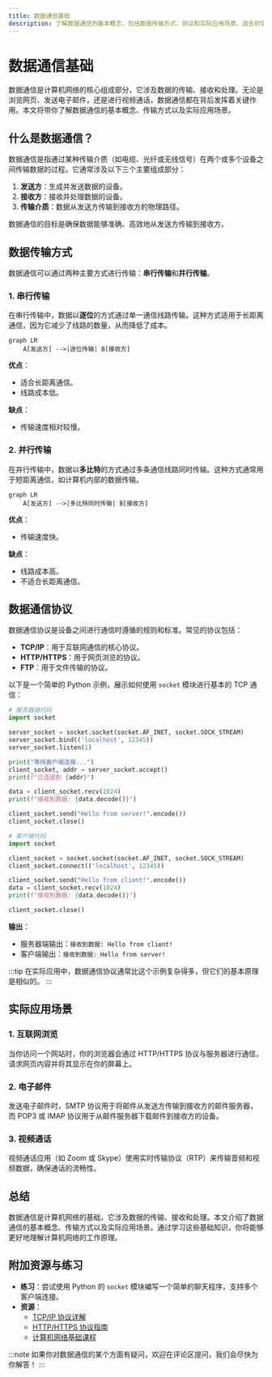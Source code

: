 ```yaml
---
title: 数据通信基础
description: 了解数据通信的基本概念，包括数据传输方式、协议和实际应用场景。适合初学者学习计算机网络的基础知识。
---
```


# 数据通信基础

数据通信是计算机网络的核心组成部分，它涉及数据的传输、接收和处理。无论是浏览网页、发送电子邮件，还是进行视频通话，数据通信都在背后发挥着关键作用。本文将带你了解数据通信的基本概念、传输方式以及实际应用场景。

## 什么是数据通信？

数据通信是指通过某种传输介质（如电缆、光纤或无线信号）在两个或多个设备之间传输数据的过程。它通常涉及以下三个主要组成部分：

1. **发送方**：生成并发送数据的设备。
2. **接收方**：接收并处理数据的设备。
3. **传输介质**：数据从发送方传输到接收方的物理路径。

数据通信的目标是确保数据能够准确、高效地从发送方传输到接收方。

## 数据传输方式

数据通信可以通过两种主要方式进行传输：**串行传输**和**并行传输**。

### 1. 串行传输

在串行传输中，数据以**逐位**的方式通过单一通信线路传输。这种方式适用于长距离通信，因为它减少了线路的数量，从而降低了成本。

```mermaid
graph LR
    A[发送方] -->|逐位传输| B[接收方]
```

**优点**：
- 适合长距离通信。
- 线路成本低。

**缺点**：
- 传输速度相对较慢。

### 2. 并行传输

在并行传输中，数据以**多比特**的方式通过多条通信线路同时传输。这种方式通常用于短距离通信，如计算机内部的数据传输。

```mermaid
graph LR
    A[发送方] -->|多比特同时传输| B[接收方]
```

**优点**：
- 传输速度快。

**缺点**：
- 线路成本高。
- 不适合长距离通信。

## 数据通信协议

数据通信协议是设备之间进行通信时遵循的规则和标准。常见的协议包括：

- **TCP/IP**：用于互联网通信的核心协议。
- **HTTP/HTTPS**：用于网页浏览的协议。
- **FTP**：用于文件传输的协议。

以下是一个简单的 Python 示例，展示如何使用 `socket` 模块进行基本的 TCP 通信：

```python
# 服务器端代码
import socket

server_socket = socket.socket(socket.AF_INET, socket.SOCK_STREAM)
server_socket.bind(('localhost', 12345))
server_socket.listen(1)

print("等待客户端连接...")
client_socket, addr = server_socket.accept()
print(f"已连接到 {addr}")

data = client_socket.recv(1024)
print(f"接收到数据: {data.decode()}")

client_socket.send("Hello from server!".encode())
client_socket.close()
```

```python
# 客户端代码
import socket

client_socket = socket.socket(socket.AF_INET, socket.SOCK_STREAM)
client_socket.connect(('localhost', 12345))

client_socket.send("Hello from client!".encode())
data = client_socket.recv(1024)
print(f"接收到数据: {data.decode()}")

client_socket.close()
```

**输出**：
- 服务器端输出：`接收到数据: Hello from client!`
- 客户端输出：`接收到数据: Hello from server!`

:::tip
在实际应用中，数据通信协议通常比这个示例复杂得多，但它们的基本原理是相似的。
:::

## 实际应用场景

### 1. 互联网浏览

当你访问一个网站时，你的浏览器会通过 HTTP/HTTPS 协议与服务器进行通信，请求网页内容并将其显示在你的屏幕上。

### 2. 电子邮件

发送电子邮件时，SMTP 协议用于将邮件从发送方传输到接收方的邮件服务器，而 POP3 或 IMAP 协议用于从邮件服务器下载邮件到接收方的设备。

### 3. 视频通话

视频通话应用（如 Zoom 或 Skype）使用实时传输协议（RTP）来传输音频和视频数据，确保通话的流畅性。

## 总结

数据通信是计算机网络的基础，它涉及数据的传输、接收和处理。本文介绍了数据通信的基本概念、传输方式以及实际应用场景。通过学习这些基础知识，你将能够更好地理解计算机网络的工作原理。

## 附加资源与练习

- **练习**：尝试使用 Python 的 `socket` 模块编写一个简单的聊天程序，支持多个客户端连接。
- **资源**：
  - [TCP/IP 协议详解](https://www.example.com/tcp-ip)
  - [HTTP/HTTPS 协议指南](https://www.example.com/http-https)
  - [计算机网络基础课程](https://www.example.com/network-basics)

:::note
如果你对数据通信的某个方面有疑问，欢迎在评论区提问，我们会尽快为你解答！
:::
